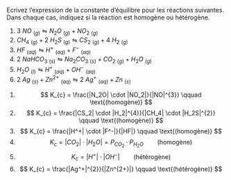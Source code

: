::: {.Exercise data-latex=""}

Ecrivez l'expression de la constante d'équilibre pour les réactions suivantes. Dans chaque cas, indiquez si la réaction est homogène ou hétérogène.

1. $3\ NO\ _{(g)} \leftrightharpoons N_2O\ _{(g)} +  NO_2\ _{(g)}$
\vspace{\stretch{1}}
2. $CH_4\ _{(g)} + 2\ H_2S\ _{(g)} \leftrightharpoons CS_2\ _{(g)} +  4\ H_2\ _{(g)}$
\vspace{\stretch{1}}
3. $HF\ _{(aq)} \leftrightharpoons H^+\ _{(aq)} +  F^-\ _{(aq)}$
\vspace{\stretch{1}}
4. $2\ NaHCO_3\ _{(s)} \leftrightharpoons Na_2CO_3\ _{(s)} + CO_2\ _{(g)} + H_2O\ _{(g)}$
\vspace{\stretch{1}}
5. $H_2O\ _{(l)} \leftrightharpoons H^+\ _{(aq)} +  OH^-\ _{(aq)}$
\vspace{\stretch{1}}
6. $2\ Ag\ _{(s)} + Zn^{2+}\ _{(aq)} \leftrightharpoons 2\ Ag^+\ _{(aq)} +  Zn\ _{(s)}$
\vspace{\stretch{1}}

:::

::: {.Answer data-latex=""}

1. $$ K_{c} = \frac{|N_2O| \cdot |NO_2|}{|NO|^{3}} \qquad \text{(homogène)} $$
2. $$ K_{c} = \frac{|CS_2| \cdot |H_2|^{4}}{|CH_4| \cdot |H_2S|^{2}} \qquad \text{(homogène)} $$
3. $$ K_{c} = \frac{|H^+| \cdot |F^-|}{|HF|} \qquad \text{(homogène)} $$
4. $$ K_{c} = |CO_2| \cdot |H_2O| = P_{CO_2} \cdot P_{H_2O} \qquad \text{(homogène)} $$
5. $$ K_{c} = |H^+| \cdot |OH^-| \qquad \text{(hétérogène)} $$
6. $$ K_{c} = \frac{|Ag^+|^{2}}{|Zn^{2+}|} \qquad \text{(hétérogène)} $$

\clearpage

:::
